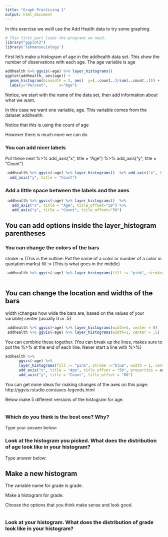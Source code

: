 ```yaml
---
title: "Graph Practicing 1"
output: html_document
---
```


In this exercise we weill use the Add Health data to try some graphing. 
 
```r
# This first part loads the programs we need.
library("ggplot2")
library('lehmansociology')
```


First let's make a histogram of age in the addhealth data set. This show the number of observations with each age.
The age variable is age

````r
addhealth %>% ggvis(~age) %>% layer_histograms()
ggplot(addhealth, aes(age)) + 
  geom_histogram(binwidth = 1, aes(  y=(..count..)/sum(..count..))) + 
  labs(y="Percent",     x="Age")

````

Notice, we start with the name of the data set, then add information about what we want.

In this case we want one variable, age. 
This variable comes from the dataset addhealth.

Notice that this is using the count of age

However there is much more we can do.

### You can add nicer labels
Put these next
 %>% add_axis("x", title = "Age") 
 %>% add_axis("y", title = "Count")
```r
 addhealth %>% ggvis(~age) %>% layer_histograms()  %>% add_axis("x", title = "Age") %>% 
  add_axis("y", title = "Count") 


```

### Add a little space between the labels and the axes

```r
 addhealth %>% ggvis(~age) %>% layer_histograms()  %>%
   add_axis("x", title = "Age", title_offset="50") %>% 
   add_axis("y", title = "Count", title_offset="50") 


```

##   You can add options inside the layer_histogram parentheses
### You can change the colors of the bars
stroke :=    (This is the outline. Put the name of a color or number of a color in quotation marks)
fill :=   (This is what goes in the middle)


```r

 addhealth %>% ggvis(~age) %>% layer_histograms(fill := "pink", stroke="blue")
 
```

##   You can change the location and widths of the bars
   width    (changes how wide the bars are, based on the values of your variable)
   center   (usually 0 or .5)

```r
 addhealth %>% ggvis(~age) %>% layer_histograms(width=5, center = 0)
 addhealth %>% ggvis(~age) %>% layer_histograms(width=1, center = .5)
```

You can combine these together.
(You can break up the lines, makes sure to put the %>%  at the end of each line. Never start a line with %>%)

```r
addhealth %>% 
      ggvis(~age) %>% 
      layer_histograms(fill := "pink", stroke :="blue", width = 1, center = .5)    %>%
      add_axis("x", title = "Age", title_offset = "50", properties = axis_props(labels = list(fill = "blue"))) %>% 
      add_axis("y", title = "Count", title_offset = "60") 

```

You can get more ideas for making changes of the axes on this page:
http://ggvis.rstudio.com/axes-legends.html



Below make 5 different versions of the histogram for age.

```r


```



### Which do you think is the best one? Why? 
Type your answer below:



### Look at the histogram you picked.  What does the distribution of age look like in your histogram?
Type answer below:

## Make a new histogram
The variable name for grade is grade.

Make a histogram for grade.

Choose the options that you think make sense and look good.


```r


```
### Look at your histogram.  What does the distribution of grade look like in your histogram?



```r


```

```r


```

```r


```


